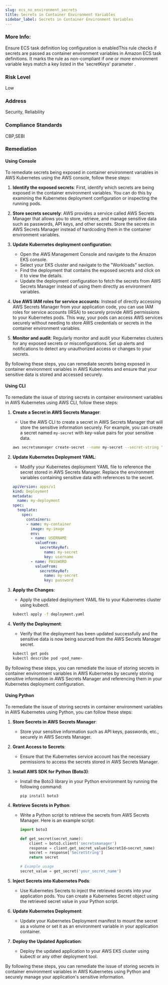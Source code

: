 ```yaml
---
slug: ecs_no_environment_secrets
title: Secrets in Container Environment Variables
sidebar_label: Secrets in Container Environment Variables
---
```


### More Info:

Ensure ECS task definition log configuration is enabledThis rule checks if secrets are passed as container environment variables in Amazon ECS task definitions. It marks the rule as non-compliant if one or more environment variable keys match a key listed in the 'secretKeys' parameter .

### Risk Level

Low

### Address

Security, Reliability

### Compliance Standards

CBP,SEBI

### Remediation

#### Using Console

To remediate secrets being exposed in container environment variables in AWS Kubernetes using the AWS console, follow these steps:

1. **Identify the exposed secrets**: First, identify which secrets are being exposed in the container environment variables. You can do this by examining the Kubernetes deployment configuration or inspecting the running pods.

2. **Store secrets securely**: AWS provides a service called AWS Secrets Manager that allows you to store, retrieve, and manage sensitive data such as passwords, API keys, and other secrets. Store the secrets in AWS Secrets Manager instead of hardcoding them in the container environment variables.

3. **Update Kubernetes deployment configuration**:
   - Open the AWS Management Console and navigate to the Amazon EKS console.
   - Select your EKS cluster and navigate to the "Workloads" section.
   - Find the deployment that contains the exposed secrets and click on it to view the details.
   - Update the deployment configuration to fetch the secrets from AWS Secrets Manager instead of using them directly as environment variables.

4. **Use AWS IAM roles for service accounts**: Instead of directly accessing AWS Secrets Manager from your application code, you can use IAM roles for service accounts (IRSA) to securely provide AWS permissions to your Kubernetes pods. This way, your pods can access AWS services securely without needing to store AWS credentials or secrets in the container environment variables.

5. **Monitor and audit**: Regularly monitor and audit your Kubernetes clusters for any exposed secrets or misconfigurations. Set up alerts and notifications to detect any unauthorized access or changes to your secrets.

By following these steps, you can remediate secrets being exposed in container environment variables in AWS Kubernetes and ensure that your sensitive data is stored and accessed securely.

#### Using CLI

To remediate the issue of storing secrets in container environment variables in AWS Kubernetes using AWS CLI, follow these steps:

1. **Create a Secret in AWS Secrets Manager**:
   - Use the AWS CLI to create a secret in AWS Secrets Manager that will store the sensitive information securely. For example, you can create a secret named `my-secret` with key-value pairs for your sensitive data.

   ```bash
   aws secretsmanager create-secret --name my-secret --secret-string '{"username":"my_username", "password":"my_password"}'
   ```

2. **Update Kubernetes Deployment YAML**:
   - Modify your Kubernetes deployment YAML file to reference the secret stored in AWS Secrets Manager. Replace the environment variables containing sensitive data with references to the secret.

   ```yaml
   apiVersion: apps/v1
   kind: Deployment
   metadata:
     name: my-deployment
   spec:
     template:
       spec:
         containers:
         - name: my-container
           image: my-image
           env:
           - name: USERNAME
             valueFrom:
               secretKeyRef:
                 name: my-secret
                 key: username
           - name: PASSWORD
             valueFrom:
               secretKeyRef:
                 name: my-secret
                 key: password
   ```

3. **Apply the Changes**:
   - Apply the updated deployment YAML file to your Kubernetes cluster using kubectl.

   ```bash
   kubectl apply -f deployment.yaml
   ```

4. **Verify the Deployment**:
   - Verify that the deployment has been updated successfully and the sensitive data is now being sourced from the AWS Secrets Manager secret.

   ```bash
   kubectl get pods
   kubectl describe pod <pod_name>
   ```

By following these steps, you can remediate the issue of storing secrets in container environment variables in AWS Kubernetes by securely storing sensitive information in AWS Secrets Manager and referencing them in your Kubernetes deployment configuration.

#### Using Python

To remediate the issue of storing secrets in container environment variables in AWS Kubernetes using Python, you can follow these steps:

1. **Store Secrets in AWS Secrets Manager**:
   - Store your sensitive information such as API keys, passwords, etc., securely in AWS Secrets Manager.

2. **Grant Access to Secrets**:
   - Ensure that the Kubernetes service account has the necessary permissions to access the secrets stored in AWS Secrets Manager.

3. **Install AWS SDK for Python (Boto3)**:
   - Install the Boto3 library in your Python environment by running the following command:
     ```
     pip install boto3
     ```

4. **Retrieve Secrets in Python**:
   - Write a Python script to retrieve the secrets from AWS Secrets Manager. Here is an example script:
     ```python
     import boto3

     def get_secret(secret_name):
         client = boto3.client('secretsmanager')
         response = client.get_secret_value(SecretId=secret_name)
         secret = response['SecretString']
         return secret

     # Example usage
     secret_value = get_secret('your_secret_name')
     ```

5. **Inject Secrets into Kubernetes Pods**:
   - Use Kubernetes Secrets to inject the retrieved secrets into your application pods. You can create a Kubernetes Secret object using the retrieved secret value in your Python script.

6. **Update Kubernetes Deployment**:
   - Update your Kubernetes Deployment manifest to mount the secret as a volume or set it as an environment variable in your application container.

7. **Deploy the Updated Application**:
   - Deploy the updated application to your AWS EKS cluster using kubectl or any other deployment tool.

By following these steps, you can remediate the issue of storing secrets in container environment variables in AWS Kubernetes using Python and securely manage your application's sensitive information.

